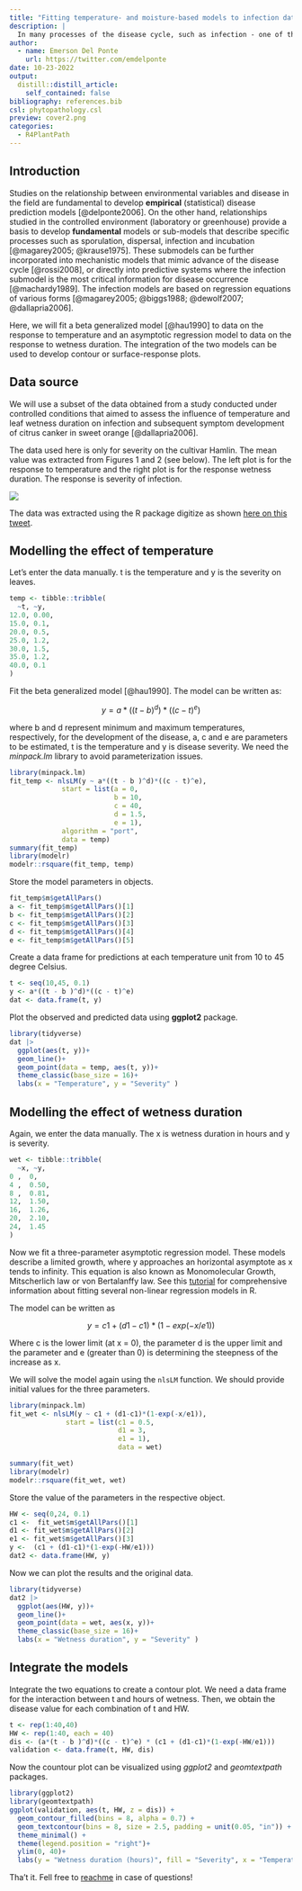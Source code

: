 ```yaml
---
title: "Fitting temperature- and moisture-based models to infection data"
description: |
  In many processes of the disease cycle, such as infection - one of the most critical components for disease forecasting - the interaction between temperature and the duration of moisture determine the amount of succesful infection sites and resulting disease severity. This post shows how to fit a form of the Analytis beta model to infection data as a function of temperature and an asymptotic regression model to infection as a function of moisture duration. 
author:
  - name: Emerson Del Ponte
    url: https://twitter.com/emdelponte
date: 10-23-2022
output:
  distill::distill_article:
    self_contained: false
bibliography: references.bib
csl: phytopathology.csl
preview: cover2.png
categories:
  - R4PlantPath
---
```


## Introduction

Studies on the relationship between environmental variables and disease in the field are fundamental to develop **empirical** (statistical) disease prediction models [@delponte2006]. On the other hand, relationships studied in the controlled environment (laboratory or greenhouse) provide a basis to develop **fundamental** models or sub-models that describe specific processes such as sporulation, dispersal, infection and incubation [@magarey2005; @krause1975]. These submodels can be further incorporated into mechanistic models that mimic advance of the disease cycle [@rossi2008], or directly into predictive systems where the infection submodel is the most critical information for disease occurrence [@machardy1989]. The infection models are based on regression equations of various forms [@magarey2005; @biggs1988; @dewolf2007; @dallapria2006].

Here, we will fit a beta generalized model [@hau1990] to data on the response to temperature and an asymptotic regression model to data on the response to wetness duration. The integration of the two models can be used to develop contour or surface-response plots.

## Data source

We will use a subset of the data obtained from a study conducted under controlled conditions that aimed to assess the influence of temperature and leaf wetness duration on infection and subsequent symptom development of citrus canker in sweet orange [@dallapria2006].

The data used here is only for severity on the cultivar Hamlin. The mean value was extracted from Figures 1 and 2 (see below). The left plot is for the response to temperature and the right plot is for the response wetness duration. The response is severity of infection.

![](wet_temp.png)

The data was extracted using the R package digitize as shown [here on this tweet](https://twitter.com/edelponte/status/1580320409794539520?s=20&t=KqjJPmwzFVKm8Gu7Ss-P6A).

## Modelling the effect of temperature

Let's enter the data manually. t is the temperature and y is the severity on leaves.

```r
temp <- tibble::tribble(
  ~t, ~y,
12.0, 0.00,
15.0, 0.1,
20.0, 0.5,
25.0, 1.2,
30.0, 1.5,
35.0, 1.2,
40.0, 0.1
)

```

Fit the beta generalized model [@hau1990]. The model can be written as:

$$
y = a*((t - b )^d)*((c - t)^e)
$$

where b and d represent minimum and maximum temperatures, respectively, for the development of the disease, a, c and e are parameters to be estimated, t is the temperature and y is disease severity. We need the *minpack.lm* library to avoid parameterization issues.

```r
library(minpack.lm)
fit_temp <- nlsLM(y ~ a*((t - b )^d)*((c - t)^e),
             start = list(a = 0,
                          b = 10, 
                          c = 40, 
                          d = 1.5, 
                          e = 1),
             algorithm = "port",
             data = temp)
summary(fit_temp)
library(modelr)
modelr::rsquare(fit_temp, temp)
```

Store the model parameters in objects.

```r
fit_temp$m$getAllPars()
a <- fit_temp$m$getAllPars()[1]
b <- fit_temp$m$getAllPars()[2]
c <- fit_temp$m$getAllPars()[3]
d <- fit_temp$m$getAllPars()[4]
e <- fit_temp$m$getAllPars()[5]
```

Create a data frame for predictions at each temperature unit from 10 to 45 degree Celsius.

```r
t <- seq(10,45, 0.1)
y <- a*((t - b )^d)*((c - t)^e)
dat <- data.frame(t, y)
```

Plot the observed and predicted data using **ggplot2** package.

```r
library(tidyverse)
dat |> 
  ggplot(aes(t, y))+
  geom_line()+
  geom_point(data = temp, aes(t, y))+
  theme_classic(base_size = 16)+
  labs(x = "Temperature", y = "Severity" )

```

## Modelling the effect of wetness duration

Again, we enter the data manually. The x is wetness duration in hours and y is severity.

```r
wet <- tibble::tribble(
  ~x, ~y,
0 ,  0,
4 ,  0.50,
8 ,  0.81,
12,  1.50,
16,  1.26,
20,  2.10,
24,  1.45
)

```

Now we fit a three-parameter asymptotic regression model. These models describe a limited growth, where y approaches an horizontal asymptote as x tends to infinity. This equation is also known as Monomolecular Growth, Mitscherlich law or von Bertalanffy law. See this [tutorial](https://www.statforbiology.com/nonlinearregression/usefulequations) for comprehensive information about fitting several non-linear regression models in R.

The model can be written as

$$
y = c1 + (d1-c1)*(1-exp(-x/e1)) 
$$

Where c is the lower limit (at x = 0), the parameter d is the upper limit and the parameter and e (greater than 0) is determining the steepness of the increase as x.

We will solve the model again using the `nlsLM` function. We should provide initial values for the three parameters.

```r
library(minpack.lm)
fit_wet <- nlsLM(y ~ c1 + (d1-c1)*(1-exp(-x/e1)), 
              start = list(c1 = 0.5,
                           d1 = 3,
                           e1 = 1),
                           data = wet)

summary(fit_wet)
library(modelr)
modelr::rsquare(fit_wet, wet)
```

Store the value of the parameters in the respective object.

```r
HW <- seq(0,24, 0.1)
c1 <-  fit_wet$m$getAllPars()[1]
d1 <- fit_wet$m$getAllPars()[2]
e1 <- fit_wet$m$getAllPars()[3]
y <-  (c1 + (d1-c1)*(1-exp(-HW/e1)))
dat2 <- data.frame(HW, y)
```

Now we can plot the results and the original data.

```r
library(tidyverse)
dat2 |> 
  ggplot(aes(HW, y))+
  geom_line()+
  geom_point(data = wet, aes(x, y))+
  theme_classic(base_size = 16)+
  labs(x = "Wetness duration", y = "Severity" )

```

## Integrate the models

Integrate the two equations to create a contour plot. We need a data frame for the interaction between t and hours of wetness. Then, we obtain the disease value for each combination of t and HW.

```r
t <- rep(1:40,40)
HW <- rep(1:40, each = 40)
dis <- (a*(t - b )^d)*((c - t)^e) * (c1 + (d1-c1)*(1-exp(-HW/e1)))
validation <- data.frame(t, HW, dis)
```

Now the countour plot can be visualized using *ggplot2* and *geomtextpath* packages.

```r
library(ggplot2)
library(geomtextpath)
ggplot(validation, aes(t, HW, z = dis)) + 
  geom_contour_filled(bins = 8, alpha = 0.7) + 
  geom_textcontour(bins = 8, size = 2.5, padding = unit(0.05, "in")) + 
  theme_minimal() +
  theme(legend.position = "right")+
  ylim(0, 40)+
  labs(y = "Wetness duration (hours)", fill = "Severity", x = "Temperature (Celcius)")
```

Tha't it. Fell free to [reach ](delponte@ufv.br)[me](mailto: delponte@ufv.br) in case of questions!
